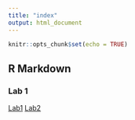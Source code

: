 ```yaml
---
title: "index"
output: html_document
---
```


```r
knitr::opts_chunk$set(echo = TRUE)
```

## R Markdown

### Lab 1 
[Lab1](Lab-1__Jovan-Markovic.html)
[Lab2](Lab-2-Reference-example.html)




